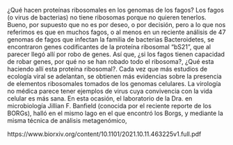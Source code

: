 


¿Qué hacen proteínas ribosomales en los genomas de los fagos? Los fagos (o virus de bacterias) no tiene ribosomas porque no quieren tenerlos. Bueno, por supuesto que no es por deseo, o por decisión, pero a lo que nos referimos es que en muchos fagos, o al menos en un reciente análisis de 47 genomas de fagos que infectan la familia de bacterias Bacteroidetes, se encontraron genes codificantes de la proteína ribosomal "bS21", que al parecer llegó allí por robo de genes. Así que, ¿si los fagos tienen capacidad de robar genes, por qué no se han robado todo el ribosoma?, ¿Qué esta haciendo allí esta proteína ribosomal?. Cada vez que más estudios de ecología viral se adelantan, se obtienen más evidencias sobre la presencia de elementos ribosomales tomados de los genomas celulares. La virología no médica parece tener ejemplos de virus cuya convivencia con la vida celular es más sana. En esta ocasión, el laboratorio de la Dra. en microbiología Jillian F. Banfield (conocida por el reciente reporte de los BORGs), halló en el mismo lago en el que encontró los Borgs, y mediante la misma técnica de análisis metagenómico,


https://www.biorxiv.org/content/10.1101/2021.10.11.463225v1.full.pdf